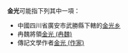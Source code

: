 '''金光'''可能指下列其中一項：
* 中國四川省廣安市武勝縣下轄的[[金光乡|金光乡]]
* 冉魏將領[[金光_(冉魏)|金光 (冉魏)]]
* 傳記文學作者[[金光_(作家)|金光 (作家)]]

{{disambig}}